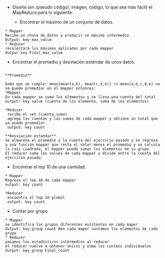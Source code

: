 - Diseñe (en /pseudo código/, imágen, código, lo que sea más fácil) el MapReduce para lo siguiente:
 
  - Encontrar el máximo de un conjunto de datos.

```
* Mapper
Recibe un chunk de datos y producir un máximo intermedio
Output: key max_value
* Reducer
recolectará los máximos aplicados por cada mapper 
Outpur key Final_max_value

```



  - Encontrar el promedio y desviación estándar de unos datos.

```

**Promedio**

Dado que se cumple: mean(mean(a,b), mean(c,d,e)) != mean(a,b,c,d,e) no se puede promediar en el mapper entonces:
*Mapper
En cada mapper se suma los elementos y se lleva una cuenta del total
output: key value (cuenta de los elemento, suma de los elementos)

*Reducer
 recibe el set (cuenta,suma)
 agrega las cuentas y las sumas de cada mapper y obtiene un total que ya puede promediar.
 output: key count

**Desviación estandar**
Se almacena el promedio y la cuenta del ejercicio pasado y se regresa a una función mapper que resta el valor menos el promedio y se calcula la raíz cuadrada, el mapper puede sumar los elementos de su grupo.
El reducer suma los values de cada mapper y divide entre la cuenta del ejercicio pasado. 
```


- Encontrar el top 10 de una cantidad.
```
* Mapper
Regresa el top 10 de cada mapper
output: key count

*Reducer
 encuentra el top 10 global
 output: key count

```

  - Contar por grupo

```
* Mapper
se identifica los grupos diferentes existentes en cada maper
Output: key_group count #en cada maper contamos los elementos de cada grupo
* Reducer
pasamos los estadísticos intermedios al reducer
el reducer vuelve a obtener únicos y suma los conteos individuales
Output: key_group Final_count
```
